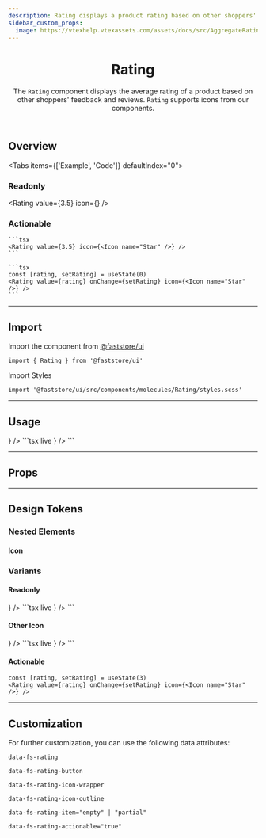 ```yaml
---
description: Rating displays a product rating based on other shoppers' feedback.
sidebar_custom_props:
  image: https://vtexhelp.vtexassets.com/assets/docs/src/AggregateRating___a8300916874f5a11de7633b7cabc12e9.png
---
```



<header>

# Rating

The `Rating` component displays the average rating of a product based on other shoppers' feedback and reviews. `Rating` supports icons from our components.

</header>

## Overview

<Tabs items={['Example', 'Code']} defaultIndex="0">
  <Tab>
    <OverviewSection>
      <h3>Readonly</h3>
      <Rating value={3.5} icon={<Icon name="Star" />} />
    </OverviewSection>
    <OverviewSection>
      <h3>Actionable</h3>
      <RatingActionable value={0} />
    </OverviewSection>
  </Tab>
  <Tab>

    ```tsx
    <Rating value={3.5} icon={<Icon name="Star" />} />
    ```

    ```tsx
    const [rating, setRating] = useState(0)
    <Rating value={rating} onChange={setRating} icon={<Icon name="Star" />} />
    ```

  </Tab>
</Tabs>

---

## Import

Import the component from [@faststore/ui](/../components)

```tsx
import { Rating } from '@faststore/ui'
```

Import Styles

```tsx
import '@faststore/ui/src/components/molecules/Rating/styles.scss'
```

---

## Usage

<OverviewSection>
  <Rating value={3.5} icon={<Icon name="Star" />} />
</OverviewSection>
```tsx live
<Rating value={3.5} icon={<Icon name="Star" />} />
```

---

## Props

<PropsSection name="Rating" />

---

## Design Tokens

<TokenTable>
  <TokenRow token="--fs-rating-gap" value="var(--fs-spacing-0)" />
  <TokenRow token="--fs-rating-color" value="var(--fs-color-text)" isColor />
</TokenTable>

### Nested Elements

#### Icon

<TokenTable>
  <TokenRow token="--fs-rating-icon-width" value="var(--fs-spacing-3)" />
  <TokenRow
    token="--fs-rating-icon-height"
    value="var(--fs-rating-icon-width)"
  />
</TokenTable>

### Variants

#### Readonly

<OverviewSection>
  <Rating value={3.5} icon={<Icon name="Star" />} />
</OverviewSection>
```tsx live
<Rating value={3.5} icon={<Icon name="Star" />} />
```

#### Other Icon

<OverviewSection>
  <Rating value={3.5} icon={<Icon name="Heart" />} />
</OverviewSection>
```tsx live
<Rating value={3.8} icon={<Icon name="Heart" />} />
```

#### Actionable

<OverviewSection>
  <RatingActionable value={3} />
</OverviewSection>

```tsx live
const [rating, setRating] = useState(3)
<Rating value={rating} onChange={setRating} icon={<Icon name="Star" />} />
```

<TokenTable>
  <TokenRow token="--fs-rating-actionable-gap" value="0" />
  <TokenRow
    token="--fs-rating-actionable-icon-width"
    value="var(--fs-rating-icon-width)"
  />
  <TokenRow
    token="--fs-rating-actionable-icon-height"
    value="var(--fs-rating-actionable-icon-width)"
  />
</TokenTable>

---

## Customization

For further customization, you can use the following data attributes:

`data-fs-rating`

`data-fs-rating-button`

`data-fs-rating-icon-wrapper`

`data-fs-rating-icon-outline`

`data-fs-rating-item="empty" | "partial"`

`data-fs-rating-actionable="true"`
